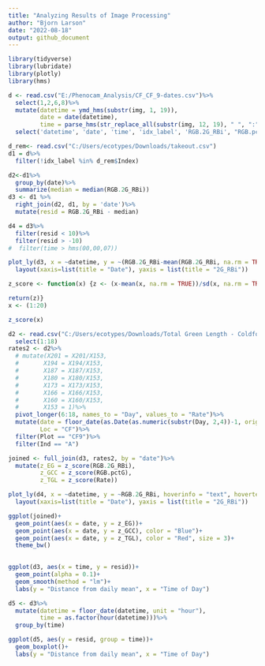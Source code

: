 ```yaml
---
title: "Analyzing Results of Image Processing"
author: "Bjorn Larson"
date: "2022-08-18"
output: github_document
---
```


```r
library(tidyverse)
library(lubridate)
library(plotly)
library(hms)
```


```r
d <- read.csv("E:/Phenocam_Analysis/CF_CF_9-dates.csv")%>%
  select(1,2,6,8)%>%
  mutate(datetime = ymd_hms(substr(img, 1, 19)),
         date = date(datetime),
         time = parse_hms(str_replace_all(substr(img, 12, 19), " ", ":")))%>%
  select('datetime', 'date', 'time', 'idx_label', 'RGB.2G_RBi', "RGB.pctG")
```

```r
d_rem<- read.csv("C:/Users/ecotypes/Downloads/takeout.csv")
d1 = d%>%
  filter(!idx_label %in% d_rem$Index)
```

```r
d2<-d1%>%
  group_by(date)%>%
  summarize(median = median(RGB.2G_RBi))
d3 <- d1 %>%
  right_join(d2, d1, by = 'date')%>%
  mutate(resid = RGB.2G_RBi - median)
```

```r
d4 = d3%>%
  filter(resid < 10)%>%
  filter(resid > -10)
#  filter(time > hms(00,00,07))
```


```r
plot_ly(d3, x = ~datetime, y = ~(RGB.2G_RBi-mean(RGB.2G_RBi, na.rm = TRUE)), hoverinfo = "text", hovertext = paste("Date: ", d3$datetime, "<br>2G_RBi: ", d3$RGB.2G_RBi, "<br>Index: ", d3$idx_label), type = "scatter", mode = "lines+markers")%>%
  layout(xaxis=list(title = "Date"), yaxis = list(title = "2G_RBi"))
```
```r
z_score <- function(x) {z <- (x-mean(x, na.rm = TRUE))/sd(x, na.rm = TRUE)

return(z)}
x <- (1:20)

z_score(x)

d2 <- read.csv("C:/Users/ecotypes/Downloads/Total Green Length - Coldfoot.csv")%>%
  select(1:18)
rates2 <- d2%>%
  # mutate(X201 = X201/X153,
  #       X194 = X194/X153,
  #       X187 = X187/X153,
  #       X180 = X180/X153,
  #       X173 = X173/X153,
  #       X166 = X166/X153,
  #       X160 = X160/X153,
  #       X153 = 1)%>%
  pivot_longer(6:18, names_to = "Day", values_to = "Rate")%>%
  mutate(date = floor_date(as.Date(as.numeric(substr(Day, 2,4))-1, origin = "2022-01-01")),
         Loc = "CF")%>%
  filter(Plot == "CF9")%>%
  filter(Ind == "A")

joined <- full_join(d3, rates2, by = "date")%>%
  mutate(z_EG = z_score(RGB.2G_RBi),
         z_GCC = z_score(RGB.pctG),
         z_TGL = z_score(Rate))

```


```r
plot_ly(d4, x = ~datetime, y = ~RGB.2G_RBi, hoverinfo = "text", hovertext = paste("Date: ", d4$datetime, "<br>2G_RBi: ", d4$RGB.2G_RBi, "<br>Index: ", d4$idx_label), type = "scatter", mode = "lines+markers")%>%
  layout(xaxis=list(title = "Date"), yaxis = list(title = "2G_RBi"))

ggplot(joined)+
  geom_point(aes(x = date, y = z_EG))+
  geom_point(aes(x = date, y = z_GCC), color = "Blue")+
  geom_point(aes(x = date, y = z_TGL), color = "Red", size = 3)+
  theme_bw()
               


```


```r
ggplot(d3, aes(x = time, y = resid))+
  geom_point(alpha = 0.1)+
  geom_smooth(method = "lm")+
  labs(y = "Distance from daily mean", x = "Time of Day")
```

```r
d5 <- d3%>%
  mutate(datetime = floor_date(datetime, unit = "hour"),
         time = as.factor(hour(datetime)))%>%
  group_by(time)

ggplot(d5, aes(y = resid, group = time))+
  geom_boxplot()+
  labs(y = "Distance from daily mean", x = "Time of Day")
```


